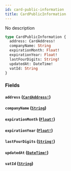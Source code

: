 ```yaml
---
id: card-public-information
title: CardPublicInformation
---
```


No description

```graphql
type CardPublicInformation {
  address: CardAddress!
  companyName: String
  expirationMonth: Float!
  expirationYear: Float!
  lastFourDigits: String!
  updatedAt: DateTime!
  vatId: String
}
```

### Fields

#### `address` ([`CardAddress!`](/docs/graphql/objects/card-address))

#### `companyName` ([`String`](/docs/graphql/scalars/string))

#### `expirationMonth` ([`Float!`](/docs/graphql/scalars/float))

#### `expirationYear` ([`Float!`](/docs/graphql/scalars/float))

#### `lastFourDigits` ([`String!`](/docs/graphql/scalars/string))

#### `updatedAt` ([`DateTime!`](/docs/graphql/scalars/date-time))

#### `vatId` ([`String`](/docs/graphql/scalars/string))
